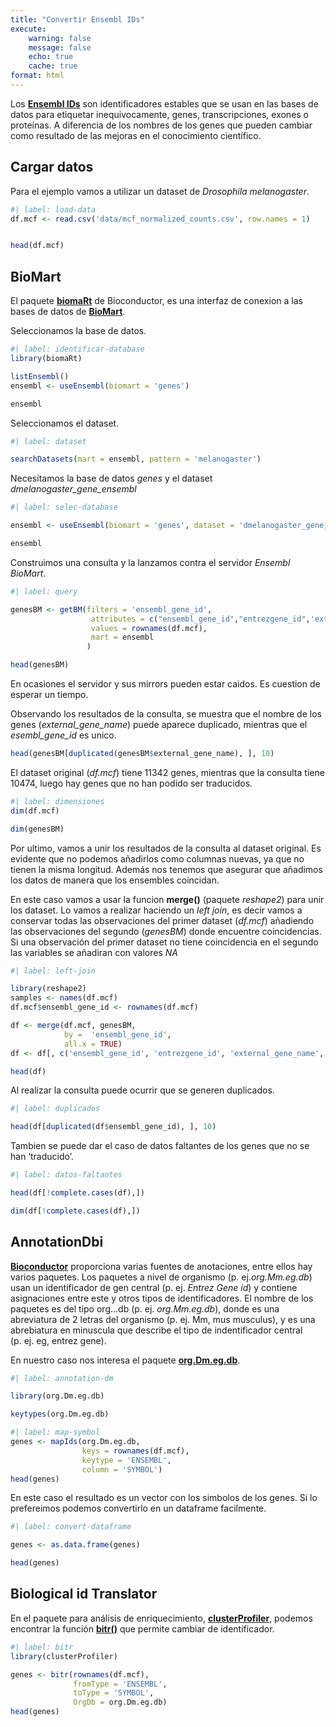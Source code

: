 ```yaml
---
title: "Convertir Ensembl IDs"
execute:
    warning: false
    message: false
    echo: true
    cache: true
format: html
---
```


Los [**Ensembl IDs**](https://www.ensembl.org/info/genome/stable_ids/index.html) son identificadores estables que se usan en las bases de datos para etiquetar inequivocamente, genes, transcripciones, exones o proteínas. A diferencia de los nombres de los genes que pueden cambiar como resultado de las mejoras en el conocimiento científico.

## Cargar datos
Para el ejemplo vamos a utilizar un dataset de *Drosophila melanogaster*.
```r
#| label: load-data
df.mcf <- read.csv('data/mcf_normalized_counts.csv', row.names = 1)


head(df.mcf)
```

## BioMart
El paquete [**biomaRt**](https://bioconductor.org/packages/release/bioc/html/biomaRt.html) de Bioconductor, es una interfaz de conexion a las bases de datos de [**BioMart**](https://www.ensembl.org/info/data/biomart/index.html).

Seleccionamos la base de datos.
```r
#| label: identificar-database
library(biomaRt)

listEnsembl()
ensembl <- useEnsembl(biomart = 'genes')

ensembl
```

Seleccionamos el dataset.
```r
#| label: dataset

searchDatasets(mart = ensembl, pattern = 'melanogaster')
```

Necesitamos la base de datos *genes* y el dataset *dmelanogaster_gene_ensembl*

```r
#| label: selec-database

ensembl <- useEnsembl(biomart = 'genes', dataset = 'dmelanogaster_gene_ensembl')

ensembl
```

Construimos una consulta y la lanzamos contra el servidor *Ensembl BioMart*.
```r
#| label: query

genesBM <- getBM(filters = 'ensembl_gene_id', 
                  attributes = c("ensembl_gene_id","entrezgene_id",'external_gene_name'),
                  values = rownames(df.mcf),
                  mart = ensembl
                 )

head(genesBM)
```
::: {.callout-note}
En ocasiones el servidor y sus mirrors pueden estar caidos. Es cuestion de esperar un tiempo.
:::

Observando los resultados de la consulta, se muestra que el nombre de los genes (*external_gene_name*) puede aparece duplicado, mientras que el *esembl_gene_id* es unico.
```r
head(genesBM[duplicated(genesBM$external_gene_name), ], 10)
```

El dataset original (*df.mcf*) tiene 11342 genes, mientras que la consulta tiene 10474, luego hay genes que no han podido ser traducidos.
```r
#| label: dimensiones
dim(df.mcf)

dim(genesBM)
```

Por ultimo, vamos a unir los resultados de la consulta al dataset original. Es evidente que no podemos añadirlos como columnas nuevas, ya que no tienen la misma longitud. Además nos tenemos que asegurar que añadimos los datos de manera que los ensembles coincidan.

En este caso vamos a usar la funcion **merge()** (paquete *reshape2*) para unir los dataset. Lo vamos a realizar haciendo un *left join*, es decir vamos a conservar todas las observaciones del primer dataset (*df.mcf*) añadiendo las observaciones del segundo (*genesBM*) donde encuentre coincidencias. Si una observación del primer dataset no tiene coincidencia en el segundo las variables se añadiran con valores *NA*

```r
#| label: left-join

library(reshape2)
samples <- names(df.mcf)
df.mcf$ensembl_gene_id <- rownames(df.mcf)

df <- merge(df.mcf, genesBM, 
            by =  'ensembl_gene_id', 
            all.x = TRUE)
df <- df[, c('ensembl_gene_id', 'entrezgene_id', 'external_gene_name', samples)]

head(df)
```
Al realizar la consulta puede ocurrir que se generen duplicados. 
```r
#| label: duplicados

head(df[duplicated(df$ensembl_gene_id), ], 10)
```
Tambien se puede dar el caso de datos faltantes de los genes que no se han 'traducido'.
```r
#| label: datos-faltantes

head(df[!complete.cases(df),])

dim(df[!complete.cases(df),])
```

## AnnotationDbi

[**Bioconductor**](https://bioconductor.org/) proporciona varias fuentes de anotaciones, entre ellos hay varios paquetes. 
Los paquetes a nivel de organismo (p. ej.*org.Mm.eg.db*) usan un identificador de gen central (p. ej. *Entrez Gene id*) y contiene asignaciones entre este y otros tipos de identificadores. El nombre de los paquetes es del tipo org.<Ab>.<id>.db (p. ej. *org.Mm.eg.db*), donde <Ab> es una abreviatura de 2 letras del organismo (p. ej. Mm, mus musculus), y <id> es una abrebiatura en minuscula que describe el tipo de indentificador central (p. ej. eg, entrez gene).

En nuestro caso nos interesa el paquete [**org.Dm.eg.db**](https://www.bioconductor.org/packages/release/data/annotation/html/org.Dm.eg.db.html).

```r
#| label: annotation-dm

library(org.Dm.eg.db)

keytypes(org.Dm.eg.db)
```

```r
#| label: map-symbol
genes <- mapIds(org.Dm.eg.db, 
                keys = rownames(df.mcf), 
                keytype = 'ENSEMBL', 
                column = 'SYMBOL')
head(genes)
```
En este caso el resultado es un vector con los simbolos de los genes.
Si lo prefereimos podemos convertirlo en un dataframe facilmente.
```r
#| label: convert-dataframe

genes <- as.data.frame(genes)

head(genes)
```

## Biological id Translator

En el paquete para análisis de enriquecimiento, [**clusterProfiler**](https://bioconductor.org/packages/release/bioc/html/clusterProfiler.html), podemos encontrar la función [**bitr()**](https://yulab-smu.top/biomedical-knowledge-mining-book/useful-utilities.html) que permite cambiar de identificador.

```r
#| label: bitr
library(clusterProfiler)

genes <- bitr(rownames(df.mcf), 
              fromType = 'ENSEMBL', 
              toType = 'SYMBOL', 
              OrgDb = org.Dm.eg.db)
head(genes)
```